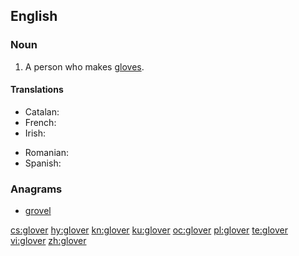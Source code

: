 {{also|Glover}}
==English==

===Noun===
{{en-noun}}

# A person who makes [[glove]]s.

====Translations====
{{trans-top|person who makes gloves}}
* Catalan: {{t|ca|guanter|m}}
* French: {{t+|fr|gantier|m}}
* Irish: {{t|ga|lámhainneoir|m}}
{{trans-mid}}
* Romanian: {{t+|ro|mănușar|m}}
* Spanish: {{t+|es|guantero|m}}
{{trans-bottom}}

===Anagrams===
* [[grovel#English|grovel]]

[[cs:glover]]
[[hy:glover]]
[[kn:glover]]
[[ku:glover]]
[[oc:glover]]
[[pl:glover]]
[[te:glover]]
[[vi:glover]]
[[zh:glover]]